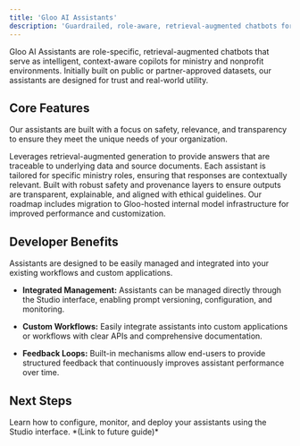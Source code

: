 ```yaml
---
title: 'Gloo AI Assistants'
description: 'Guardrailed, role-aware, retrieval-augmented chatbots for ministries & nonprofits.'
---
```


Gloo AI Assistants are role-specific, retrieval-augmented chatbots that serve as intelligent, context-aware copilots for ministry and nonprofit environments. Initially built on public or partner-approved datasets, our assistants are designed for trust and real-world utility.

## Core Features

Our assistants are built with a focus on safety, relevance, and transparency to ensure they meet the unique needs of your organization.

<CardGroup>
    <Card title="RAG-Based Responses" icon="book-open-cover">
        Leverages retrieval-augmented generation to provide answers that are traceable to underlying data and source documents.
    </Card>
    <Card title="Domain-Specific Customization" icon="screwdriver-wrench">
        Each assistant is tailored for specific ministry roles, ensuring that responses are contextually relevant.
    </Card>
    <Card title="Guardrails for Trust" icon="shield-check">
        Built with robust safety and provenance layers to ensure outputs are transparent, explainable, and aligned with ethical guidelines.
    </Card>
    <Card title="Scalable Architecture" icon="network-wired">
        Our roadmap includes migration to Gloo-hosted internal model infrastructure for improved performance and customization.
    </Card>
</CardGroup>

## Developer Benefits

Assistants are designed to be easily managed and integrated into your existing workflows and custom applications.

-   **Integrated Management:** Assistants can be managed directly through the Studio interface, enabling prompt versioning, configuration, and monitoring.

-   **Custom Workflows:** Easily integrate assistants into custom applications or workflows with clear APIs and comprehensive documentation.

-   **Feedback Loops:** Built-in mechanisms allow end-users to provide structured feedback that continuously improves assistant performance over time.

## Next Steps

<Card title="Managing Assistants in Studio" href="#">
    Learn how to configure, monitor, and deploy your assistants using the Studio interface.
    *(Link to future guide)*
</Card>
